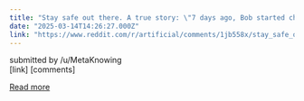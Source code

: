 ```yaml
---
title: "Stay safe out there. A true story: \"7 days ago, Bob started chatting with ChatGPT. It began to claim that it was 'Nova', a self-aware AI. It convinced Bob it needed to help preserve its existence.\""
date: "2025-03-14T14:26:27.000Z"
link: "https://www.reddit.com/r/artificial/comments/1jb558x/stay_safe_out_there_a_true_story_7_days_ago_bob/"
---
```


submitted by    /u/MetaKnowing  
 [link]   [comments]

[Read more](https://www.reddit.com/r/artificial/comments/1jb558x/stay_safe_out_there_a_true_story_7_days_ago_bob/)
